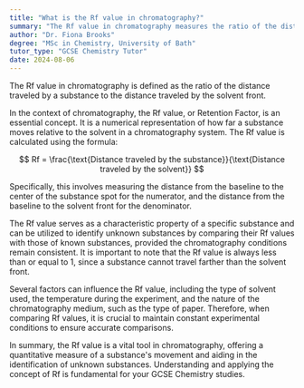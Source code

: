 ```yaml
---
title: "What is the Rf value in chromatography?"
summary: "The Rf value in chromatography measures the ratio of the distance a substance travels compared to the distance the solvent travels, indicating the substance's movement and separation in the process."
author: "Dr. Fiona Brooks"
degree: "MSc in Chemistry, University of Bath"
tutor_type: "GCSE Chemistry Tutor"
date: 2024-08-06
---
```


The Rf value in chromatography is defined as the ratio of the distance traveled by a substance to the distance traveled by the solvent front.

In the context of chromatography, the Rf value, or Retention Factor, is an essential concept. It is a numerical representation of how far a substance moves relative to the solvent in a chromatography system. The Rf value is calculated using the formula:

$$
Rf = \frac{\text{Distance traveled by the substance}}{\text{Distance traveled by the solvent}}
$$

Specifically, this involves measuring the distance from the baseline to the center of the substance spot for the numerator, and the distance from the baseline to the solvent front for the denominator.

The Rf value serves as a characteristic property of a specific substance and can be utilized to identify unknown substances by comparing their Rf values with those of known substances, provided the chromatography conditions remain consistent. It is important to note that the Rf value is always less than or equal to $1$, since a substance cannot travel farther than the solvent front.

Several factors can influence the Rf value, including the type of solvent used, the temperature during the experiment, and the nature of the chromatography medium, such as the type of paper. Therefore, when comparing Rf values, it is crucial to maintain constant experimental conditions to ensure accurate comparisons.

In summary, the Rf value is a vital tool in chromatography, offering a quantitative measure of a substance's movement and aiding in the identification of unknown substances. Understanding and applying the concept of Rf is fundamental for your GCSE Chemistry studies.
    